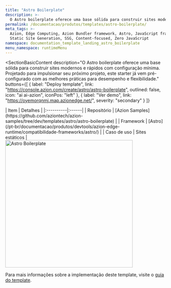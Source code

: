 ```yaml
---
title: "Astro Boilerplate"
description: >-
  O Astro boilerplate oferece uma base sólida para construir sites modernos e rápidos com configuração mínima. Projetado para impulsionar seu próximo projeto, este starter já vem pré-configurado com as melhores práticas para desempenho e flexibilidade.
permalink: /documentacao/produtos/templates/astro-boilerplate/
meta_tags: >-
  Azion, Edge Computing, Azion Bundler framework, Astro, JavaScript frameworks,
  Static Site Generation, SSG, Content-focused, Zero JavaScript
namespace: documentation_template_landing_astro_boilerplate
menu_namespace: runtimeMenu
---
```


<SectionBasicContent
  description="O Astro boilerplate oferece uma base sólida para construir sites modernos e rápidos com configuração mínima. Projetado para impulsionar seu próximo projeto, este starter já vem pré-configurado com as melhores práticas para desempenho e flexibilidade."
  buttons={[
    { label: "Deploy template", link: "https://console.azion.com/create/astro/astro-boilerplate", outlined: false, icon: "ai ai-azion", iconPos: "left" },
    { label: "Ver demo", link: "https://oyemorqnmj.map.azionedge.net/", severity: "secondary" }
  ]}
>
  <Fragment slot="content">
    <div style="flex: 1; min-width: 300px;">
      | Item | Detalhes |
      |:----------|:------|
      | Repositório | [Azion Samples](https://github.com/aziontech/azion-samples/tree/dev/templates/astro/astro-boilerplate) |
      | Framework | [Astro](/pt-br/documentacao/produtos/devtools/azion-edge-runtime/compatibilidade-frameworks/astro/) |
      | Caso de uso | Sites estáticos |
    </div>
    <div style="display: flex; justify-content: center; align-items: center; flex: 1;">
      <img src="/assets/docs/images/uploads/template-showcase/astro/astro-boilerplate.png" width="400" alt="Astro Boilerplate" style="min-width: 100%; max-width: 100%; height: auto;" />
    </div>
  </Fragment>
</SectionBasicContent>

Para mais informações sobre a implementação deste template, visite o [guia do template](/pt-br/documentacao/produtos/guias/astro-boilerplate/).
